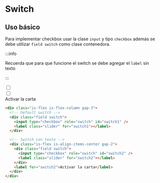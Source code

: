 
# Switch

## Uso básico

Para implementar checkbox usar la clase `input` y tipo `checkbox` además se debe utilizar `field switch` como clase contenedora.

:::info

Recuerda que para que funcione el switch se debe agregar el `label` sin texto

:::

<PreviewCode>
  <div className="is-flex is-flex-column gap-3">
    <div className="field switch">
      <input type="checkbox" role="switch" id="switch1" />
      <label className="slider" htmlFor="switch1"></label>
    </div>
    <div className="is-flex is-align-items-center gap-2">
      <div className="field switch">
        <input type="checkbox" role="switch" id="switch2" />
        <label className="slider" htmlFor="switch2"></label>
      </div>
      <label htmlFor="switch2">Activar la carta</label>
    </div>
  </div>
</PreviewCode>

```html
<div class="is-flex is-flex-column gap-3">
  <!-- Default switch -->
  <div class="field switch">
    <input type="checkbox" role="switch" id="switch1" />
    <label class="slider" for="switch1"></label>
  </div>

  <!-- Switch con texto -->
  <div class="is-flex is-align-items-center gap-2">
    <div class="field switch">
      <input type="checkbox" role="switch" id="switch2" />
      <label class="slider" for="switch2"></label>
    </div>
    <label for="switch2">Activar la carta</label>
  </div>
</div>
```
